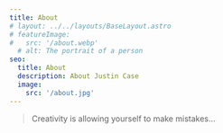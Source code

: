 ```yaml
---
title: About
# layout: ../../layouts/BaseLayout.astro
# featureImage:
#   src: '/about.webp'
  # alt: The portrait of a person
seo:
  title: About
  description: About Justin Case
  image:
    src: '/about.jpg'
---
```



<Timeline
  title="Experience Timeline"
  description="Reverse-chronological overview of roles, projects, and milestones."
  items={timelineItems}
/>

> Creativity is allowing yourself to make mistakes…
